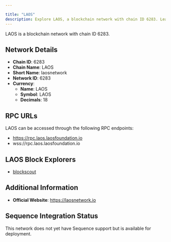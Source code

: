 ```yaml
---

title: "LAOS"
description: Explore LAOS, a blockchain network with chain ID 6283. Learn about its native currency, LAOS, and how to interact with the network.
---
```




LAOS is a blockchain network with chain ID 6283.

## Network Details

- **Chain ID**: 6283
- **Chain Name**: LAOS
- **Short Name**: laosnetwork
- **Network ID**: 6283
- **Currency**: 
  - **Name**: LAOS
  - **Symbol**: LAOS
  - **Decimals**: 18

## RPC URLs

LAOS can be accessed through the following RPC endpoints:

- https://rpc.laos.laosfoundation.io
- wss://rpc.laos.laosfoundation.io

## LAOS Block Explorers

- [blockscout](https://blockscout.laos.laosfoundation.io)

## Additional Information

- **Official Website**: https://laosnetwork.io

## Sequence Integration Status

This network does not yet have Sequence support but is available for deployment.
